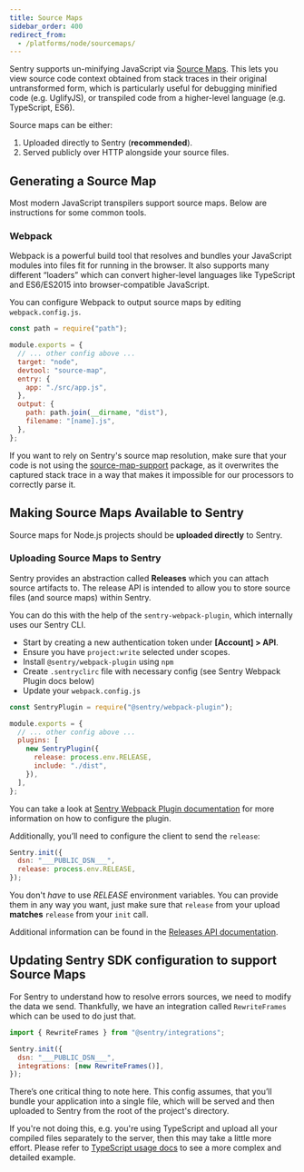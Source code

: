 ```yaml
---
title: Source Maps
sidebar_order: 400
redirect_from:
  - /platforms/node/sourcemaps/
---
```


Sentry supports un-minifying JavaScript via [Source Maps](http://blog.sentry.io/2015/10/29/debuggable-javascript-with-source-maps.html). This lets you view source code context obtained from stack traces in their original untransformed form, which is particularly useful for debugging minified code (e.g. UglifyJS), or transpiled code from a higher-level language (e.g. TypeScript, ES6).

Source maps can be either:

1.  Uploaded directly to Sentry (**recommended**).
2.  Served publicly over HTTP alongside your source files.

## Generating a Source Map

Most modern JavaScript transpilers support source maps. Below are instructions for some common tools.

### Webpack

Webpack is a powerful build tool that resolves and bundles your JavaScript modules into files fit for running in the browser. It also supports many different “loaders” which can convert higher-level languages like TypeScript and ES6/ES2015 into browser-compatible JavaScript.

You can configure Webpack to output source maps by editing `webpack.config.js`.

```javascript
const path = require("path");

module.exports = {
  // ... other config above ...
  target: "node",
  devtool: "source-map",
  entry: {
    app: "./src/app.js",
  },
  output: {
    path: path.join(__dirname, "dist"),
    filename: "[name].js",
  },
};
```

<Alert level="warning" title="source-map-support"><markdown>

If you want to rely on Sentry's source map resolution, make sure that your code is not using the [source-map-support](https://www.npmjs.com/package/source-map-support) package, as it overwrites the captured stack trace in a way that makes it impossible for our processors to correctly parse it.

</markdown></Alert>

## Making Source Maps Available to Sentry

Source maps for Node.js projects should be **uploaded directly** to Sentry.

### Uploading Source Maps to Sentry

Sentry provides an abstraction called **Releases** which you can attach source artifacts to. The release API is intended to allow you to store source files (and source maps) within Sentry.

You can do this with the help of the `sentry-webpack-plugin`, which internally uses our Sentry CLI.

- Start by creating a new authentication token under **[Account] > API**.
- Ensure you have `project:write` selected under scopes.
- Install `@sentry/webpack-plugin` using `npm`
- Create `.sentryclirc` file with necessary config (see Sentry Webpack Plugin docs below)
- Update your `webpack.config.js`

```javascript
const SentryPlugin = require("@sentry/webpack-plugin");

module.exports = {
  // ... other config above ...
  plugins: [
    new SentryPlugin({
      release: process.env.RELEASE,
      include: "./dist",
    }),
  ],
};
```

You can take a look at [Sentry Webpack Plugin documentation](https://github.com/getsentry/sentry-webpack-plugin) for more information on how to configure the plugin.

Additionally, you’ll need to configure the client to send the `release`:

```javascript
Sentry.init({
  dsn: "___PUBLIC_DSN___",
  release: process.env.RELEASE,
});
```

<Alert level="info" title="Note"><markdown>

You don't _have_ to use _RELEASE_ environment variables. You can provide them in any way you want, just make sure that `release` from your upload **matches** `release` from your `init` call.

</markdown></Alert>

Additional information can be found in the [Releases API documentation](/api/releases/).

## Updating Sentry SDK configuration to support Source Maps

For Sentry to understand how to resolve errors sources, we need to modify the data we send. Thankfully, we have an integration called `RewriteFrames` which can be used to do just that.

```javascript
import { RewriteFrames } from "@sentry/integrations";

Sentry.init({
  dsn: "___PUBLIC_DSN___",
  integrations: [new RewriteFrames()],
});
```

There’s one critical thing to note here. This config assumes, that you’ll bundle your application into a single file, which will be served and then uploaded to Sentry from the root of the project's directory.

If you're not doing this, e.g. you're using TypeScript and upload all your compiled files separately to the server, then this may take a little more effort. Please refer to [TypeScript usage docs](/platforms/node/typescript/) to see a more complex and detailed example.
